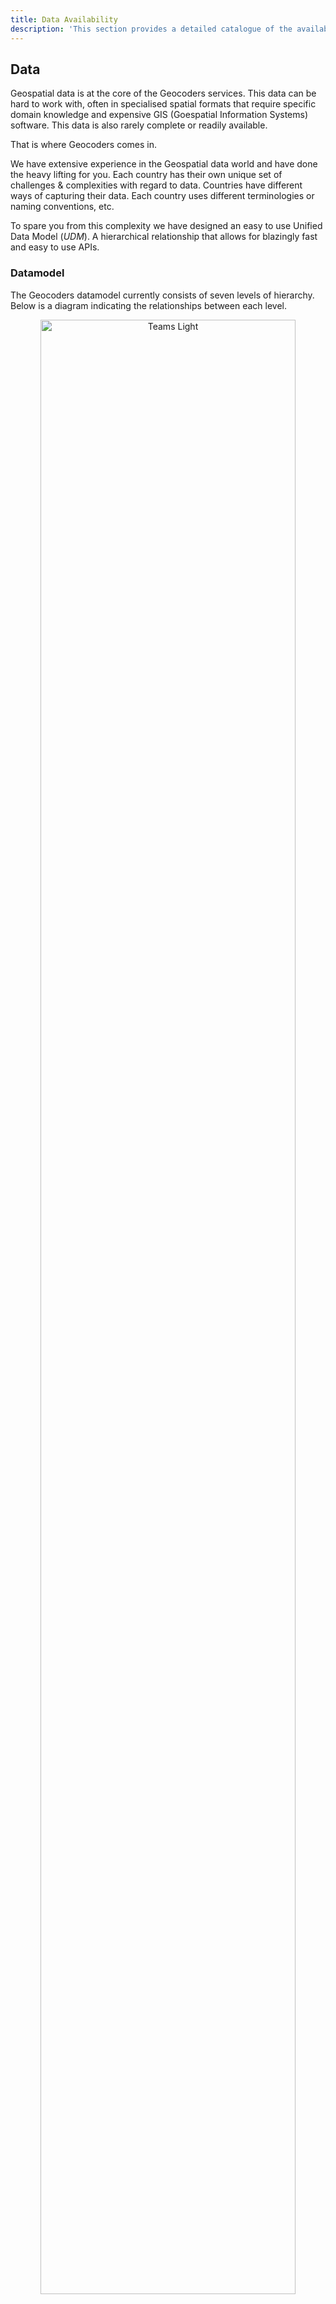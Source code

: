 ```yaml
---
title: Data Availability
description: 'This section provides a detailed catalogue of the available data on the Geocoders platform. '
---
```


## Data
Geospatial data is at the core of the Geocoders services. This data can be hard to work with, often in specialised spatial
formats that require specific domain knowledge and expensive GIS (Goespatial Information Systems) software.
This data is also rarely complete or readily available.

That is where Geocoders comes in.

We have extensive experience in the Geospatial data world and have done the heavy lifting for you.
Each country has their own unique set of challenges & complexities with regard to data. Countries have different ways
of capturing their data. Each country uses different terminologies or naming conventions, etc.

To spare you from this complexity we have designed an easy to use Unified Data Model (*UDM*).
A hierarchical relationship that allows for blazingly fast and easy to use APIs.

### Datamodel
The Geocoders datamodel currently consists of seven levels of hierarchy. Below is a diagram indicating the relationships
between each level.
<Frame>
  <p align="center">
    <img
      className="block dark:hidden"
      src="/images/data-model-light.png"
      alt="Teams Light"
      width="90%"
      align="center"
    />
    <img
      className="hidden dark:block"
      src="/images/data-model-dark.png"
      alt="Teams Dark"
      width="90%"
      align="center"
    />
  </p>
</Frame>


### Availability
The amount of available data varies per country. This serves as a detailed data catalogue
as well a translation for local names to our unified data model UDM.

# Countries
* [Netherlands](/data-availability#netherlands) 🇳🇱
* [Belgium](/data-availability#belgium) 🇧🇪
* [Luxembourg](/data-availability#luxembourg) 🇱🇺



## Netherlands
### Available
Geocoders currently supports the following data for The Netherlands.


| **Level** | **Local Name** | **Description** | **Available** | **Example** |
| :--: | :--: | :--: | :--: | :--: |
| <p text-align="center"> Country </p>      | Land        | Country Sovereign Boundary | <Icon icon="check" iconType="solid" /> | <Icon icon="arrow-up-right-from-square" iconType="solid" />  |
| <p text-align="center"> Province </p>     | Provincie   | Provincial Subdivision Boundaries| <Icon icon="check" iconType="solid" /> | <Icon icon="arrow-up-right-from-square" iconType="solid" />  |
| <p text-align="center"> Municipality </p> | Gemeente    | Municipalty Administative Boundaries| <Icon icon="check" iconType="solid" /> | <Icon icon="arrow-up-right-from-square" iconType="solid" /> |
| <p text-align="center"> City </p>         | Woonplaants | City/Town Borders                 | <Icon icon="check" iconType="solid" /> | <Icon icon="arrow-up-right-from-square" iconType="solid" /> |
| <p text-align="center"> Suburb </p>       | Wijk        | Suburb boundary of a give City   | <Icon icon="check" iconType="solid" /> | <Icon icon="arrow-up-right-from-square" iconType="solid" /> |
| <p text-align="center"> Building </p>     | Gebouw      | Cadastral Boundary of a building | <Icon icon="check" iconType="solid" /> | <Icon icon="arrow-up-right-from-square" iconType="solid" /> |


### Coming Soon
Geocodders is constantly adding new data to solve challenging and unique geospatial question you may have. Below is a list of
data that will be added in the next release.

| **Level** | **Local Name** | **Description** | **Availability** |
| :--: | :--: | :--: | :--: |
| <p text-align="center"> Neighbourhood </p> | Buurten | A subdivision of Suburbs | **_Coming Soon_** |
| <p text-align="center"> Cadastral Parcels </p> | Kadastrale Grenzen | Land parcel boundaries | **_Coming Soon_** |
| <p text-align="center"> Municipal Statistics </p> | - | CBS Census statistics per Gemeente | **_Coming Soon_** |
| <p text-align="center"> Suburb Statistics </p> | - | CBS Census statistics per Wijk | **_Coming Soon_** |
| <p text-align="center"> Neighbourhood Statistics </p> | - | CBS Census statistics per Buurt | **_Coming Soon_** |
| <p text-align="center"> Property Meta Data </p> | - | Detailed collection of property metadata | **_Coming Soon_** |

_... and so much more!_


## Belgium
Geocoders currently supports the following data for Belgium.

| **Level** | **Local Name** | **Description** | **Available** | **Example** |
| :---------------------------------------: | :---------: | :------------------------------: | :------------------------------------: | :----------------------------------------------------------: |
| <p text-align="center"> Country </p>      | Land        | Country Sovereign Boundary       | <Icon icon="check" iconType="solid" /> | <Icon icon="arrow-up-right-from-square" iconType="solid" /> |
| <p text-align="center"> Province </p>     | Provincie   | Provincial Boundaries            | <Icon icon="check" iconType="solid" /> | <Icon icon="arrow-up-right-from-square" iconType="solid" /> |
| <p text-align="center"> Municipality </p> | Gemeente    | Municipalty Boundaries           | <Icon icon="check" iconType="solid" /> | <Icon icon="arrow-up-right-from-square" iconType="solid" /> |
| <p text-align="center"> City </p>         | Woonplaants | City Borders                     | <Icon icon="check" iconType="solid" /> | <Icon icon="arrow-up-right-from-square" iconType="solid" /> |
| <p text-align="center"> Suburb </p>       | Wijk        | Suburb boundary of a give City   | <Icon icon="check" iconType="solid" /> | <Icon icon="arrow-up-right-from-square" iconType="solid" /> |
| <p text-align="center"> Building </p>     | Gebouw      | Cadastral Boundary of a building. (Wollonia currently not available) | **_partial_** | <Icon icon="arrow-up-right-from-square" iconType="solid" /> |


### Coming Soon
Geocodders is constantly adding new data to solve challenging and unique geospatial question you may have. Below is a list of
data that will be added in the next release.

| **Level** | **Local Name** | **Description** | **Availability** |
| :--: | :--: | :--: | :--: |
| <p text-align="center"> Region </p> | Region | A subdivision of Country into Common Geographical Areas | **_Coming Soon_** |
| <p text-align="center"> Detailed Subdivisions </p> | Arrondissement | A Fine Grained Subdevision of Statistical Areas | **_Coming Soon_** |
| <p text-align="center"> Buidlings </p> | - | Wollonia currently does not have Buildings data | **_Coming Soon_** |
| <p text-align="center"> Census Statistics </p> | - | Census statistics per Level | **_Coming Soon_** |

_... and so much more!_

## Luxembourg
Geocoders currently supports the following data for Belgium.

| **Level** | **Local Name** | **Description** | **Available** | **Example** |
| :---------------------------------------: | :---------: | :------------------------------: | :------------------------------------: | :----------------------------------------------------------: |
| <p text-align="center"> Country </p>      | Land        | Country Sovereign Boundary       | <Icon icon="check" iconType="solid" /> | <Icon icon="arrow-up-right-from-square" iconType="solid" /> |
| <p text-align="center"> Province </p>     | Canton      | Provincial Boundaries            | <Icon icon="check" iconType="solid" /> | <Icon icon="arrow-up-right-from-square" iconType="solid" /> |
| <p text-align="center"> Municipality </p> | Municipality| Municipalty Boundaries           | <Icon icon="check" iconType="solid" /> | <Icon icon="arrow-up-right-from-square" iconType="solid" /> |
| <p text-align="center"> City </p>         | Localities  | City Borders                     | <Icon icon="check" iconType="solid" /> | <Icon icon="arrow-up-right-from-square" iconType="solid" /> |
| <p text-align="center"> Suburb </p>       | District    | Suburb boundary of a give City   | <Icon icon="check" iconType="solid" /> | <Icon icon="arrow-up-right-from-square" iconType="solid" /> |
| <p text-align="center"> Building </p>     | Cadastré    | Cadastral Boundary of a building | <Icon icon="check" iconType="solid" /> | <Icon icon="arrow-up-right-from-square" iconType="solid" /> |


### Coming Soon
Geocodders is constantly adding new data to solve challenging and unique geospatial question you may have. Below is a list of
data that will be added in the next release.

| **Level** | **Local Name** | **Description** | **Availability** |
| :--: | :--: | :--: | :--: |
| <p text-align="center"> Region </p> | Region | A subdivision of Country into Common Geographical Areas | **_Coming Soon_** |
| <p text-align="center"> Detailed Subdivisions </p> | Arrondissement | A Fine Grained Subdevision of Statistical Areas | **_Coming Soon_** |
| <p text-align="center"> Cadastral Parcels </p> | - | Land parcel boundaries | **_Coming Soon_** |
| <p text-align="center"> Census Statistics </p> | - | Census statistics per Level | **_Coming Soon_** |

_... and so much more!_


## Data Not Available
If your use-case or specific data is not available we would like to know! We are constantly expanding our offering
would love your feedback. If you have a specific request or suggestion please contact us via
[support](mailto:support@geocoders.io) <Icon icon="envelope" size={18} />.
